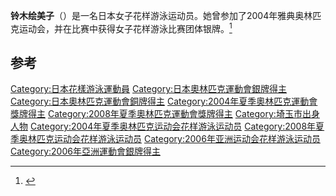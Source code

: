 {{Infobox swimmer
| name           = 铃木绘美子
| nationality    = {{JPN}}
| strokes        = [[花样游泳|花样游泳]]
| show-medals    = yes
| medaltemplates = 
{{MedalSilver | [[2004年夏季奥林匹克运动会|2004年 雅典]]|[[2004年夏季奥林匹克运动会花样游泳比赛|团体]]}}
{{MedalBronze | [[2008年夏季奥林匹克运动会|2008年 北京]]|[[2008年夏季奥林匹克运动会花样游泳比赛|双人]]}}
}}

'''铃木绘美子'''（{{bd|1982年|11月12日||}}）是一名日本女子花样游泳运动员。她曾参加了2004年雅典奥林匹克运动会，并在比赛中获得女子花样游泳比赛团体银牌。<ref name=sref>{{cite web|title=Olympics|url=http://www.sports-reference.com/olympics/athletes/fu/michiyo-fujimaru-1.html|publisher=sports-reference|accessdate=21 July 2012|archive-url=https://web.archive.org/web/20121113193107/http://www.sports-reference.com/olympics/athletes/fu/michiyo-fujimaru-1.html|archive-date=2012-11-13|dead-url=yes}}</ref>

==参考==
{{reflist}}
{{DEFAULTSORT:Suzuki, Emiko}}
[[Category:日本花樣游泳運動員|Category:日本花樣游泳運動員]]
[[Category:日本奧林匹克運動會銀牌得主|Category:日本奧林匹克運動會銀牌得主]]
[[Category:日本奧林匹克運動會銅牌得主|Category:日本奧林匹克運動會銅牌得主]]
[[Category:2004年夏季奧林匹克運動會獎牌得主|Category:2004年夏季奧林匹克運動會獎牌得主]]
[[Category:2008年夏季奧林匹克運動會獎牌得主|Category:2008年夏季奧林匹克運動會獎牌得主]]
[[Category:埼玉市出身人物|Category:埼玉市出身人物]]
[[Category:2004年夏季奥林匹克运动会花样游泳运动员|Category:2004年夏季奥林匹克运动会花样游泳运动员]]
[[Category:2008年夏季奥林匹克运动会花样游泳运动员|Category:2008年夏季奥林匹克运动会花样游泳运动员]]
[[Category:2006年亚洲运动会花样游泳运动员|Category:2006年亚洲运动会花样游泳运动员]]
[[Category:2006年亞洲運動會銀牌得主|Category:2006年亞洲運動會銀牌得主]]